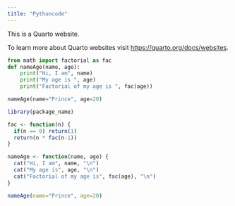 ```yaml
---
title: "Pythoncode"
---
```


This is a Quarto website.

To learn more about Quarto websites visit <https://quarto.org/docs/websites>.

```py
from math import factorial as fac
def nameAge(name, age):
	print("Hi, I am", name)
	print("My age is ", age)
    print("Factorial of my age is ", fac(age))

nameAge(name="Prince", age=20)

```

```r
library(package_name)

fac <- function(n) {
  if(n == 0) return(1)
  return(n * fac(n-1))
}

nameAge <- function(name, age) {
  cat("Hi, I am", name, "\n")
  cat("My age is", age, "\n")
  cat("Factorial of my age is", fac(age), "\n")
}

nameAge(name="Prince", age=20)
```

